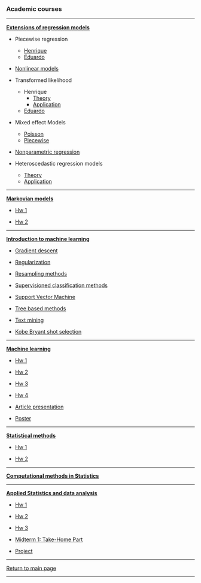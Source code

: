 ### Academic courses

***

[**Extensions of regression models**](https://github.com/mynameislaure/emr15)

* Piecewise regression
    + [Henrique](http://mynameislaure.github.io/academic_courses/emr15/piecewise/)
    + [Eduardo](http://mynameislaure.github.io/academic_courses/emr15/piecewise/piecewise.html)

* [Nonlinear models](http://mynameislaure.github.io/academic_courses/emr15/nls/)

* Transformed likelihood
    + Henrique
        - [Theory](http://mynameislaure.github.io/academic_courses/emr15/trans_likelihood/theory.html)
        - [Application](http://mynameislaure.github.io/academic_courses/emr15/trans_likelihood/application.html)
    + [Eduardo](http://mynameislaure.github.io/academic_courses/emr15/trans_likelihood/application-eduardojr.html)

* Mixed effect Models
    + [Poisson](http://mynameislaure.github.io/academic_courses/emr15/lme/mixed_poisson_model.html)
    + [Piecewise](http://mynameislaure.github.io/academic_courses/emr15/lme/piecewise_mixed_model.html)

* [Nonparametric regression](http://mynameislaure.github.io/academic_courses/emr15/nonparametric/)

* Heteroscedastic regression models
    + [Theory](http://mynameislaure.github.io/academic_courses/emr15/hetero/theory.html)
    + [Application](http://mynameislaure.github.io/academic_courses/emr15/hetero/application.html)

***

[**Markovian models**](https://github.com/mynameislaure/ce064mm)

* [Hw 1](http://mynameislaure.github.io/ce064mm-list_1/master.pdf)

* [Hw 2](http://mynameislaure.github.io/ce064mm-list_2/master.pdf)

***

[**Introduction to machine learning**](https://github.com/mynameislaure/ce062)

+ [Gradient descent](http://mynameislaure.github.io/gradient_descent/)

+ [Regularization](http://mynameislaure.github.io/regularization/)

+ [Resampling methods](http://mynameislaure.github.io/resampling_methods/)

+ [Supervisioned classification methods](http://mynameislaure.github.io/supervisioned_classification_methods/)

+ [Support Vector Machine](http://mynameislaure.github.io/support_vector_machine/)

+ [Tree based methods](http://mynameislaure.github.io/tree_based_methods/)

+ [Text mining](http://mynameislaure.github.io/text_mining/)

+ [Kobe Bryant shot selection](http://mynameislaure.github.io/Kobe_Bryant_Shot_Selection/)

***

[**Machine learning**](https://github.com/mynameislaure/ML-UFMG)

* [Hw 1](http://mynameislaure.github.io/ml-ufmg-list_1/master.pdf)

* [Hw 2](http://mynameislaure.github.io/ml-ufmg-list_2/master.pdf)

* [Hw 3](http://mynameislaure.github.io/ml-ufmg-list_3/master.pdf)

* [Hw 4](http://mynameislaure.github.io/ml-ufmg-list_4/master.pdf)

* [Article presentation](http://mynameislaure.github.io/ml-ufmg-article/master.pdf)

* [Poster](http://mynameislaure.github.io/ml-ufmg-poster/master.pdf)

***

[**Statistical methods**](https://github.com/mynameislaure/mi404-statistical_methods)

* [Hw 1](http://mynameislaure.github.io/mi404/p1.pdf)

* [Hw 2](http://mynameislaure.github.io/mi404/exer_2.pdf)

***

[**Computational methods in Statistics**](http://mynameislaure.github.io/cms/)

***

[**Applied Statistics and data analysis**](https://github.com/mynameislaure/amcs210)

* [Hw 1](https://mynameislaure.github.io/amcs210/hw1.pdf)

* [Hw 2](https://mynameislaure.github.io/amcs210/hw2.pdf)

* [Hw 3](https://mynameislaure.github.io/amcs210/hw3.pdf)

* [Midterm 1: Take-Home Part](https://mynameislaure.github.io/amcs210/md1-thp.pdf)

* [Project](https://mynameislaure.github.io/amcs210/project.pdf)

***

[Return to main page](http://mynameislaure.github.io)

***